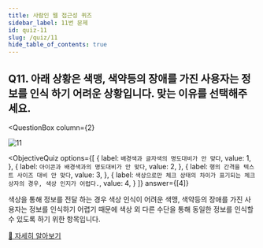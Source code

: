 ```yaml
---
title: 사람인 웹 접근성 퀴즈
sidebar_label: 11번 문제
id: quiz-11
slug: /quiz/11
hide_table_of_contents: true
---
```


## Q11. 아래 상황은 색맹, 색약등의 장애를 가진 사용자는 정보를 인식 하기 어려운 상황입니다. 맞는 이유를 선택해주세요.


<QuestionBox
  column={2}
>

![11](/img/a11y/quiz-color.png)

</QuestionBox>


<ObjectiveQuiz
  options={[
    {
      label: `배경색과 글자색의 명도대비가 안 맞다`,
      value: 1,
    },
    {
      label: `아이콘과 배경색과의 명도대비가 안 맞다`,
      value: 2,
    },
    {
      label: `행의 간격을 텍스트 사이즈 대비 안 맞다`,
      value: 3,
    },
    {
      label: `색상으로만 체크 상태의 차이가 표기되는 체크 상자의 경우, 색상 인지가 어렵다.`,
      value: 4,
    }
  ]}
  answer={[4]}
>
  <Correct>
    <p>색상을 통해 정보를 전달 하는 경우 색상 인식이 어려운 색맹, 색약등의 장애를 가진 사용자는 정보를 인식하기 어렵기 때문에 색상 외 다른 수단을 통해 동일한 정보를 인식할 수 있도록 하기 위한 항목입니다.</p>
  </Correct>
  <a href="https://sri-fe1.notion.site/398b09b86a8440c9b918d50bbea82b74">
    🔎 자세히 알아보기
  </a>
</ObjectiveQuiz>
